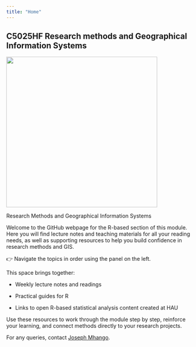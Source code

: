 ```yaml
---
title: "Home"
---
```


## C5025HF Research methods and Geographical Information Systems

![](img/rmgis.png){fig-alt="C7091 title slide" fig-align="center" width="400"}

Research Methods and Geographical Information Systems

Welcome to the GitHub webpage for the R-based section of this module.
Here you will find lecture notes and teaching materials for all your reading needs, as well as supporting resources to help you build confidence in research methods and GIS.

👉 Navigate the topics in order using the panel on the left.

This space brings together:

- Weekly lecture notes and readings

- Practical guides for R

- Links to open R-based statistical analysis content created at HAU

Use these resources to work through the module step by step, reinforce your learning, and connect methods directly to your research projects.

For any queries, contact [Joseph Mhango](https://www.harper-adams.ac.uk/general/staff/profile/201627/Joseph-Mhango/"Joseph's Faculty page").
